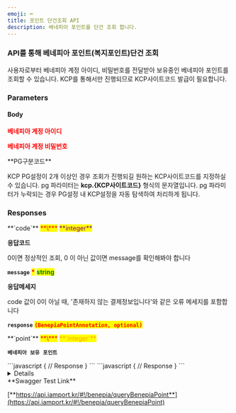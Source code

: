 ```yaml
---
emoji: ⌨
title: 포인트 단건조회 API
description: 베네피아 포인트를 단건 조회 합니다.
---
```





### API를 통해 베네피아 포인트(복지포인트)단건 조회

<Swagger method="post" path="/benepia/point" baseUrl="https://api.iamport.kr" summary="베네피아 포인트(복지포인트)단건 조회">
<SwaggerDescription>
사용자로부터 베네피아 계정 아이디, 비밀번호를 전달받아 보유중인 베네피아 포인트를 조회할 수 있습니다. KCP를 통해서만 진행되므로 KCP사이트코드 발급이 필요합니다.

</SwaggerDescription>

### Parameters

#### Body

<SwaggerParameter name="benepia_user" type="String" required="true">
<mark style="color:red;">

**베네피아 계정 아이디**

</mark>

</SwaggerParameter>
<SwaggerParameter name="benepia_password" type="String" required="true">
<mark style="color:red;">

**베네피아 계정 비밀번호**

</mark>

</SwaggerParameter>
<SwaggerParameter name="pg" type="String">
**PG구분코드**

KCP PG설정이 2개 이상인 경우 조회가 진행되길 원하는 KCP사이트코드를 지정하실 수 있습니다. pg 파라미터는 **kcp.{KCP사이트코드}** 형식의 문자열입니다. pg 파라미터가 누락되는 경우 PG설정 내 KCP설정을 자동 탐색하여 처리하게 됩니다.

</SwaggerParameter>


### Responses

<SwaggerResponse status="200: OK" description="성공">
<Tabs>
<Tab title="BenepiaPointResponse">
**`code`** <mark style="color:red;">**\***</mark> <mark style="color:purple;">**integer**</mark>

**응답코드**

0이면 정상적인 조회, 0 이 아닌 값이면 message를 확인해봐야 합니다



**`message`** <mark style="color:red;">**\***</mark> <mark style="color:green;">**string**</mark>

**응답메세지**

code 값이 0이 아닐 때, '존재하지 않는 결제정보입니다'와 같은 오류 메세지를 포함합니다



**`response`** <mark style="color:red;">**`(BenepiaPointAnnotation, optional)`**</mark>

</Tab>
</Tabs>

<Tabs>
<Tab title="BenepiaPointAnnotation">
**`point`** <mark style="color:red;">**\***</mark> <mark style="color:orange;">**`integer`**</mark>

**`베네피아 보유 포인트`**

</Tab>
</Tabs>

</SwaggerResponse>

<SwaggerResponse status="401: Unauthorized" description="인증 Token이 전달되지 않았거나 유효하지 않은 경우">
```javascript
{
    // Response
}
```

</SwaggerResponse>

<SwaggerResponse status="500: Internal Server Error" description="베네피아 포인트 조회 실패">
```javascript
{
    // Response
}
```

</SwaggerResponse>

</Swagger>

<Details>
<p slot="summary">Response Model Schema</p>

```
{
  "code": 0,
  "message": "string",
  "response": {
    "point": 0
  }
}
```

</Details>

<Hint style="success">
**Swagger Test Link**

[**https://api.iamport.kr/#!/benepia/queryBenepiaPoint**](https://api.iamport.kr/#!/benepia/queryBenepiaPoint)
</Hint>
